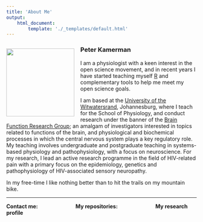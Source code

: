 ```yaml
---
title: 'About Me'
output:
    html_document:
        template: './_templates/default.html'
---
```


![](./images/about_me.png){ style="float:left;margin:0;padding:16px 16px 0px 0px;" width=180px }

### Peter Kamerman

I am a physiologist with a keen interest in the open science movement, and in recent years I have started teaching myself [R](https://www.r-project.org){ target="_blank" } and complementary tools to help me meet my open science goals.

I am based at the [University of the Witwatersrand](https://www.wits.ac.za){ target="_blank" }, Johannesburg, where I teach for the School of Physiology, and conduct research under the banner of the [Brain Function Research Group](https://www.wits.ac.za/physiology/research-entities/brain-function-research-group){ target="_blank" }; an amalgam of investigators interested in topics related to functions of the brain, and physiological and biochemical processes in which the central nervous system plays a key regulatory role. My teaching involves undergraduate and postgraduate teaching in systems-based physiology and pathophysiology, with a focus on neuroscience. For my research, I lead an active research programme in the field of HIV-related pain with a primary focus on the epidemiology, genetics and pathophysiology of HIV-associated sensory neuropathy.

In my free-time I like nothing better than to hit the trails on my mountain bike.

****

<!-- contact icons -->
<p class="inline-block">
<b>Contact me:</b>
&emsp;
<a href="mailto:peter.kamerman@gmail.com" target="_blank" style="font-size:20px;"><i class="fa fa-envelope" style="color:#000000;vertical-align:middle;" title="Email me" ></i></a>
&emsp;
<a href="//twitter.com/painblogR" target="_blank" style="font-size:25px;"><i class="fa fa-twitter" style="color:#000000;vertical-align:middle;" title="Follow me on Twitter"></i></a>
&emsp;&emsp;&emsp;&emsp;
<b>My repositories:</b>
&emsp;
<a href="//github.com/kamermanpr" target="_blank" style="font-size:25px;"><i class="fa fa-github" style="color:#000000;vertical-align:middle;" title="GitHub"></i></a>
&emsp;
<a href="//figshare.com/authors/Peter_Kamerman/830537" target="_blank" style="font-size:25px;"><i class="ai ai-figshare" style="color:#000000;vertical-align:middle;" title="Figshare"></i></a>
&emsp;&emsp;&emsp;&emsp;
<b>My research profile</b>
&emsp;
<a href="//orcid.org/0000-0002-3103-5295" target="_blank" style="font-size:25px;"><i class="ai ai-orcid" style="color:#000000;vertical-align:middle;" title="ORCID"></i></a>
&emsp;
<a href="//scholar.google.com/citations?user=vlXRD0UAAAAJ&hl=en" target="_blank" style="font-size:25px;"><i class="ai ai-google-scholar" style="color:#000000;vertical-align:middle;" title="Google Scholar"></i></a>
&emsp;
<a href="//www.researchgate.net/profile/Peter_Kamerman" target="_blank" style="font-size:25px;"><i class="ai ai-researchgate" style="color:#000000;vertical-align:middle;" title="ResearchGate"></i></a>
</p>
